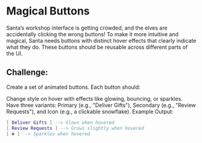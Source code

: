 # Magical Buttons

Santa’s workshop interface is getting crowded, and the elves are accidentally clicking the wrong buttons! To make it more intuitive and magical, Santa needs buttons with distinct hover effects that clearly indicate what they do. These buttons should be reusable across different parts of the UI.

## Challenge:

Create a set of animated buttons. Each button should:

Change style on hover with effects like glowing, bouncing, or sparkles.
Have three variants: Primary (e.g., "Deliver Gifts"), Secondary (e.g., "Review Requests"), and Icon (e.g., a clickable snowflake).
Example Output:

```lua
[ Deliver Gifts ] --> Glows when hovered  
[ Review Requests ] --> Grows slightly when hovered  
[ ❄️ ] --> Sparkles when hovered  
```